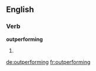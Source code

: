 ==English==

===Verb===
'''outperforming'''

# {{present participle of|[[outperform]]}}

[[de:outperforming]]
[[fr:outperforming]]